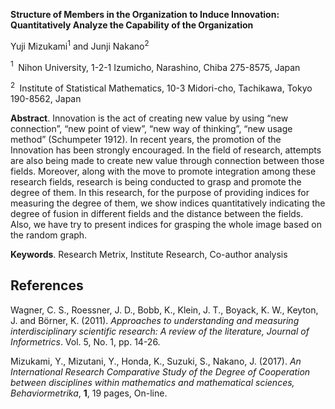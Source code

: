 <span>**Structure of Members in the Organization to Induce Innovation:
Quantitatively Analyze the Capability of the Organization**</span>

Yuji Mizukami$^1$ and Junji Nakano$^2$

$^1 \;$ Nihon University, 1-2-1 Izumicho, Narashino, Chiba 275-8575,
Japan

$^2 \;$ Institute of Statistical Mathematics, 10-3 Midori-cho,
Tachikawa, Tokyo 190-8562, Japan

<span>**Abstract**</span>. Innovation is the act of creating new value
by using “new connection”, “new point of view”, “new way of thinking”,
“new usage method” (Schumpeter 1912). In recent years, the promotion of
the Innovation has been strongly encouraged. In the field of research,
attempts are also being made to create new value through connection
between those fields. Moreover, along with the move to promote
integration among these research fields, research is being conducted to
grasp and promote the degree of them. In this research, for the purpose
of providing indices for measuring the degree of them, we show indices
quantitatively indicating the degree of fusion in different fields and
the distance between the fields. Also, we have try to present indices
for grasping the whole image based on the random graph.

<span>**Keywords**</span>. Research Metrix, Institute Research,
Co-author analysis

References {#references .unnumbered}
----------

Wagner, C. S., Roessner, J. D., Bobb, K., Klein, J. T., Boyack, K. W.,
Keyton, J. and Börner, K. (2011). *Approaches to understanding and
measuring interdisciplinary scientific research: A review of the
literature, Journal of Informetrics*. Vol. 5, No. 1, pp. 14-26.

Mizukami, Y., Mizutani, Y., Honda, K., Suzuki, S., Nakano, J. (2017).
*An International Research Comparative Study of the Degree of
Cooperation between disciplines within mathematics and mathematical
sciences, Behaviormetrika*, **1**, 19 pages, On-line.
